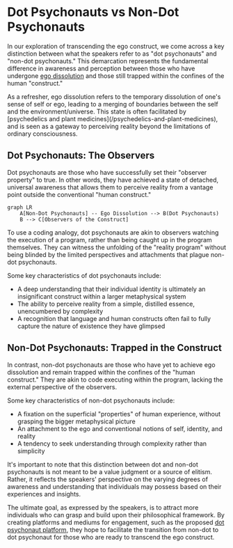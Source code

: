 
# Dot Psychonauts vs Non-Dot Psychonauts

In our exploration of transcending the ego construct, we come across a key distinction between what the speakers refer to as "dot psychonauts" and "non-dot psychonauts." This demarcation represents the fundamental difference in awareness and perception between those who have undergone [ego dissolution](/transcending-the-ego) and those still trapped within the confines of the human "construct."

<Callout>
As a refresher, ego dissolution refers to the temporary dissolution of one's sense of self or ego, leading to a merging of boundaries between the self and the environment/universe. This state is often facilitated by [psychedelics and plant medicines](/psychedelics-and-plant-medicines), and is seen as a gateway to perceiving reality beyond the limitations of ordinary consciousness.
</Callout>

## Dot Psychonauts: The Observers

Dot psychonauts are those who have successfully set their "observer property" to true. In other words, they have achieved a state of detached, universal awareness that allows them to perceive reality from a vantage point outside the conventional "human construct."

```mermaid
graph LR
    A[Non-Dot Psychonauts] -- Ego Dissolution --> B(Dot Psychonauts)
    B --> C[Observers of the Construct]
```

To use a coding analogy, dot psychonauts are akin to observers watching the execution of a program, rather than being caught up in the program themselves. They can witness the unfolding of the "reality program" without being blinded by the limited perspectives and attachments that plague non-dot psychonauts.

Some key characteristics of dot psychonauts include:

- A deep understanding that their individual identity is ultimately an insignificant construct within a larger metaphysical system
- The ability to perceive reality from a simple, distilled essence, unencumbered by complexity
- A recognition that language and human constructs often fail to fully capture the nature of existence they have glimpsed

## Non-Dot Psychonauts: Trapped in the Construct

In contrast, non-dot psychonauts are those who have yet to achieve ego dissolution and remain trapped within the confines of the "human construct." They are akin to code executing within the program, lacking the external perspective of the observers.

Some key characteristics of non-dot psychonauts include:

- A fixation on the superficial "properties" of human experience, without grasping the bigger metaphysical picture
- An attachment to the ego and conventional notions of self, identity, and reality
- A tendency to seek understanding through complexity rather than simplicity

<Callout>
It's important to note that this distinction between dot and non-dot psychonauts is not meant to be a value judgment or a source of elitism. Rather, it reflects the speakers' perspective on the varying degrees of awareness and understanding that individuals may possess based on their experiences and insights.
</Callout>

The ultimate goal, as expressed by the speakers, is to attract more individuals who can grasp and build upon their philosophical framework. By creating platforms and mediums for engagement, such as the proposed [dot psychonaut platform](/attracting-fellow-psychonauts/dot-psychonaut-platform), they hope to facilitate the transition from non-dot to dot psychonaut for those who are ready to transcend the ego construct.